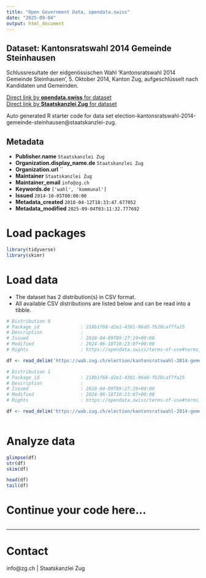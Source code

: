 ```yaml
---
title: "Open Government Data, opendata.swiss"
date: "2025-09-04"
output: html_document
---
```


## Dataset: Kantonsratswahl 2014 Gemeinde Steinhausen

Schlussresultate der eidgenössischen Wahl 'Kantonsratswahl 2014 Gemeinde Steinhausen', 5. Oktober 2014, Kanton Zug, aufgeschlüsselt nach Kandidaten und Gemeinden.

[Direct link by **opendata.swiss** for dataset](https://opendata.swiss/de/dataset/kantonsratswahl-2014-gemeinde-steinhausen)<br>
[Direct link by **Staatskanzlei Zug** for dataset](https://wab.zug.ch/election/kantonsratswahl-2014-gemeinde-steinhausen/data)

Auto generated R starter code for data set election-kantonsratswahl-2014-gemeinde-steinhausen@staatskanzlei-zug.

## Metadata

- **Publisher.name** `Staatskanzlei Zug`
- **Organization.display_name.de** `Staatskanzlei Zug`
- **Organization.url** ``
- **Maintainer** `Staatskanzlei Zug`
- **Maintainer_email** `info@zg.ch`
- **Keywords.de** `['wahl', 'kommunal']`
- **Issued** `2014-10-05T00:00:00`
- **Metadata_created** `2018-04-12T18:33:47.677052`
- **Metadata_modified** `2025-09-04T03:11:32.777692`


# Load packages

```r

library(tidyverse)
library(skimr)

```

# Load data

-   The dataset has 2 distribution(s) in CSV format.
-   All available CSV distributions are listed below and can be read into a tibble.

```r

# Distribution 0
# Package_id               : 218b1f68-d2e1-4381-96dd-fb20caf7fa25
# Description              : 
# Issued                   : 2018-04-09T09:27:19+00:00
# Modified                 : 2024-06-18T10:23:07+00:00
# Rights                   : https://opendata.swiss/terms-of-use#terms_by

df <- read_delim('https://wab.zug.ch/election/kantonsratswahl-2014-gemeinde-steinhausen/data-csv')

# Distribution 1
# Package_id               : 218b1f68-d2e1-4381-96dd-fb20caf7fa25
# Description              : 
# Issued                   : 2018-04-09T09:27:19+00:00
# Modified                 : 2024-06-18T10:23:07+00:00
# Rights                   : https://opendata.swiss/terms-of-use#terms_by

df <- read_delim('https://wab.zug.ch/election/kantonsratswahl-2014-gemeinde-steinhausen/data-parties-csv')



```

# Analyze data

```r

glimpse(df)
str(df)
skim(df)

head(df)
tail(df)

```

# Continue your code here...

```r

```

------------------------------------------------------------------------

# Contact

info@zg.ch | Staatskanzlei Zug
